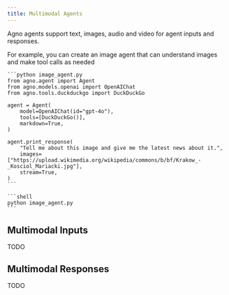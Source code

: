 ```yaml
---
title: Multimodal Agents
---
```


Agno agents support text, images, audio and video for agent inputs and responses.

For example, you can create an image agent that can understand images and make tool calls as needed

<Steps>
  <Step title="Create an image agent">

    ```python image_agent.py
    from agno.agent import Agent
    from agno.models.openai import OpenAIChat
    from agno.tools.duckduckgo import DuckDuckGo

    agent = Agent(
        model=OpenAIChat(id="gpt-4o"),
        tools=[DuckDuckGo()],
        markdown=True,
    )

    agent.print_response(
        "Tell me about this image and give me the latest news about it.",
        images=["https://upload.wikimedia.org/wikipedia/commons/b/bf/Krakow_-_Kosciol_Mariacki.jpg"],
        stream=True,
    )
    ```

  </Step>
  <Step title="Run the agent">

    ```shell
    python image_agent.py
    ```

  </Step>
</Steps>

## Multimodal Inputs

TODO

## Multimodal Responses

TODO